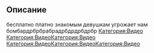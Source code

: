 
== Описание ==
бесплатно платно знакомым девушкам угрожает нам бомбардрбрбрабрадрбдрдрбдрбр
[[Категория:Видео]]
[[Категория:Видео]][[Категория:Видео]]
[[Категория:Видео]][[Категория:Видео]][[Категория:Видео]]